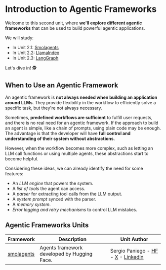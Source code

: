 # Introduction to Agentic Frameworks

Welcome to this second unit, where **we'll explore different agentic frameworks** that can be used to build powerful agentic applications. 

We will study:

- In Unit 2.1: [Smolagents](https://huggingface.co/docs/smolagents/en/index)
- In Unit 2.2: [LlamaIndex](https://www.llamaindex.ai/)
- In Unit 2.3: [LangGraph](https://www.langchain.com/langgraph)

Let's dive in! 🕵

## When to Use an Agentic Framework

An agentic framework is **not always needed when building an application around LLMs**. They provide flexibility in the workflow to efficiently solve a specific task, but they're not always necessary. 

Sometimes, **predefined workflows are sufficient** to fulfill user requests, and there is no real need for an agentic framework. If the approach to build an agent is simple, like a chain of prompts, using plain code may be enough. The advantage is that the developer will have **full control and understanding of their system without abstractions**.

However, when the workflow becomes more complex, such as letting an LLM call functions or using multiple agents, these abstractions start to become helpful.

Considering these ideas, we can already identify the need for some features:

* An *LLM engine* that powers the system.
* A *list of tools* the agent can access.  
* A *parser* for extracting tool calls from the LLM output.
* A *system prompt* synced with the parser.
* A *memory system*.
* *Error logging and retry mechanisms* to control LLM mistakes.

## Agentic Frameworks Units

| Framework  | Description | Unit Author |
|------------|----------------|----------------|
| [smolagents](./smolagents/introduction) | Agents framework developed by Hugging Face. | Sergio Paniego - [HF](https://huggingface.co/sergiopaniego) - [X](https://x.com/sergiopaniego) - [Linkedin](https://www.linkedin.com/in/sergio-paniego-blanco) |
